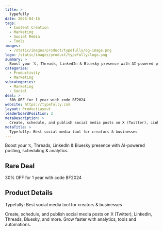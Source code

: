 ```yaml
---
title: >
  Typefully
date: 2025-04-16
tags:
  - Content Creation
  - Marketing
  - Social Media
  - Tools
images:
  - /static/images/product/typefully/og-image.png
logo: /static/images/product/typefully/logo.png
summary: >
  Boost your 𝕏, Threads, LinkedIn & Bluesky presence with AI-powered posting, scheduling & analytics.
categories:
  - Productivity
  - Marketing
subcategories:
  - Marketing
  - Social
deal: >
  30% OFF for 1 year with code BF2024
website: https://typefully.com
layout: ProductLayout
leaderboardPosition: 2
metaDescription: >
  Create, schedule, and publish social media posts on X (Twitter), LinkedIn, Threads, Bluesky, and more. Grow faster with analytics, tools and automations.
metaTitle: >
  Typefully: Best social media tool for creators & businesses
---
```

Boost your 𝕏, Threads, LinkedIn & Bluesky presence with AI-powered posting, scheduling & analytics.

## Rare Deal

30% OFF for 1 year with code BF2024

## Product Details

Typefully: Best social media tool for creators & businesses

Create, schedule, and publish social media posts on X (Twitter), LinkedIn, Threads, Bluesky, and more. Grow faster with analytics, tools and automations.
